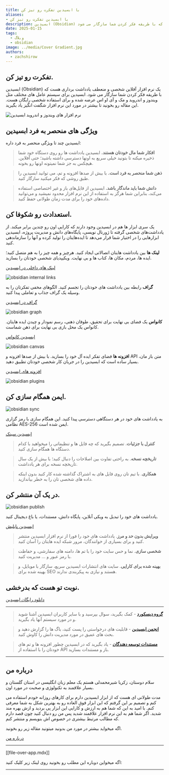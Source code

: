 ```yaml
---
title: با ابسیدین تفکرت رو تیز کن
aliases: 
- با ابسیدین تفکرت رو تیز کن
description: ابسیدین (Obsidian) یک نرم افزار آفلاین شخصی و منعطف یادداشت برداری هست که با طریقه فکر کردن شما سازگار می شود.
date: 2025-01-15
tags:
  - وبلاگ
  - obsidian
image: ../media/Cover Gradient.jpg
authors:
  - zachshirow
---
```


<LinkPreview id="https://zachshirow.ir" />


## تفکرت رو تیز کن.

ابسیدین (Obsidian) یک نرم افزار آفلاین شخصی و منعطف یادداشت برداری هست که با طریقه فکر کردن شما سازگار می شود. ابسیدین برای سیستم عامل های مختلف مثل ویندوز و اندروید و مک و آی او اس عرضه شده و برای استفاده شخصی رایگان هست. این مقاله رو بخونید تا بیشتر در مورد این نرم افزار شگفت انگیز یاد بگیرید.

![نرم افزار های ویندوز و اندروید ابسیدین](https://files.zachshirow.ir/Posts/obsidian-home/preview%20obsidian%20apps.png)

## ویژگی های منحصر به فرد ابسیدین

ابسیدین چند تا ویژگی منحصر به فرد داره:

> **افکار شما مال خودتان هستند.** ابسیدین یادداشت ها رو روی دستگاه خود شما ذخیره میکنه تا بتونید خیلی سریع به اونها دسترسی داشته باشید؛ حتی آفلاین. هیچکس به جز شما نمیتونه اونها رو بخونه.

> **ذهن شما منحصر به فرد است.** با بیش از صدها افزونه و تم، می توانید ابسیدین را طبق روشی که فکر میکنید سازگار کنید.

> **دانش شما باید ماندگار باشد.** ابسیدین از فایل‌های باز و غیر اختصاصی استفاده می‌کند، بنابراین شما هرگز به استفاده از این نرم افزار محدود نمیشید و می‌توانید داده‌های خود را برای مدت زمان طولانی حفظ کنید.

## استعدادت رو شکوفا کن.

یک سری ابزار ها هم در ابسیدین وجود دارند که کارایی اون رو چندین برابر میکند. از یادداشت‌های شخصی گرفته تا ژورنال نویسی، پایگاه‌های دانش و مدیریت پروژه، ابسیدین ابزارهایی را در اختیار شما قرار می‌دهد تا ایده‌هایتان را تولید کرده و آنها را سازماندهی کنید.

**لینک ها** بین یادداشت هایتان اتصالاتی ایجاد کنید. هرچیز و همه چیز را به هم متصل کنید؛ ایده ها، مردم، مکان ها، کتاب ها و بی نهایت. ویکیپدیای شخصی خودتان را بسازید.

[لینک های داخلی در ابسیدین](https://zachshirow.ir/posts/obsidian-internal-links)

![obsidian internal links](https://files.zachshirow.ir/Posts/obsidian-home/previw%20obsidian%20links.png)

**گراف** رابطه بین یادداشت های خودتان را تجسم کنید. الگوهای مخفی تفکرتان را به وسیله یک گراف جذاب و تعاملی پیدا کنید.

[گراف در ابسیدین](https://zachshirow.ir/posts/obsidian-graph)

![obsidian graph](https://files.zachshirow.ir/Posts/obsidian-home/preview%20obsidian%20graph.png)

**کانواس** یک فضای بی نهایت برای تحقیق، طوفان ذهنی، رسم نمودار و چیدن ایده هایتان. کانواس یک محل بازی بی نهایت برای ذهن شماست.

[ابسیدین کانواس](https://zachshirow.ir/posts/obsidian-canvas)

![obsidian canvas](https://files.zachshirow.ir/Posts/obsidian-home/preview%20obsidian%20canvas.png)

**افزونه ها** فضای تفکر ایده آل خود را بسازید. با بیش از صدها افزونه و API متن باز مان، بسیار ساده است که ابسیدین را در جریان کار شخصی خودتان تطبیق دهید.

[افزونه های ابسیدین](https://zachshirow.ir/posts/obsidian-plugins)

![obsidian plugins](https://files.zachshirow.ir/Posts/obsidian-home/preview%20obsidian%20plugins.png)

## ایمن همگام سازی کن.

![obsidian sync](https://files.zachshirow.ir/Posts/obsidian-home/preview%20obsidian%20sync.png)

به یادداشت های خود در هر دستگاهی دسترسی پیدا کنید. این همگام سازی با رمز گزاری نظامی AES-256 ایمن شده است.

[ابسیدین سینک](https://zachshirow.ir/posts/obsidian-sync)

> **کنترل با جزئیات**. تصمیم بگیرید که چه فایل ها و تنظیماتی را میخواهید با کدام دستگاه ها همگام سازی کنید.

> **تاریخچه نسخه**. به راحتی تفاوت بین اصلاحات را دنبال کنید؛ با بیش از یک سال تاریخچه نسخه برای هر یادداشت.

> **همکاری**. با تیم تان روی فایل های به اشتراک گذاشته شده کار کنید بدون اینکه داده های شخصی تان را به خطر بیاندازید.

## در یک آن منتشر کن.

![obsidian publish](https://files.zachshirow.ir/Posts/obsidian-home/preview%20obsidian%20publish.png)

یادداشت های خود را تبدیل به ویکی آنلاین، پایگاه دانش، مستندات، یا باغ دیجیتال کنید.

[ابسیدین پابلیش](https://zachshirow.ir/posts/obsidian-publish)

> **ویرایش بدون حد و مرز**. یادداشت های خود را فورا از نرم افزار ابسیدین منتشر کنید و برای بسیاری از خوانندگان، مرور شبکه ایده هایتان را آسان کنید.

> **شخصی سازی**. نما و حس سایت خود را با تم ها، دامنه های سفارشی، و حفاظت با رمز عبور و … مدیریت کنید.

> **بهینه شده برای کارایی**. سایت های انتشارات ابسیدین سریع، سازگار با موبایل، و بهینه شده برای SEO هستند و نیازی به پیکربندی ندارند.

## نوبت تو هست که بدرخشی.

[دانلود رایگان ابسیدین](https://obsidian.md/download)

---

> **[گروه دیسکورد](https://discord.gg/obsidianmd)** - کمک بگیرید، سوال بپرسید و با سایر کاربران ابسیدین آشنا شوید و در مورد سیستم آنها یاد بگیرید.

> **[انجمن ابسیدین](https://forum.obsidian.md/)** - قابلیت های درخواستی را پست کنید، باگ ها را گزارش دهید و بحث های عمیق در مورد مدیریت دانش را کاوش کنید.

> **[مستندات توسعه دهندگان](https://docs.obsidian.md/)** - یاد بگیرید که در ابسیدین چطور افزونه ها و تم های خودتان را با استفاده از API باز و مستندات بسازید.

---

## درباره من

سلام دوستان، زکریا شیرمحمدلی هستم یک معلم زبان انگلیسی در استان گلستان و بسیار علاقمند به تکنولوژی و صحبت در مورد اون.

مدت طولانی ای هست که از ابزار ابسیدین دارم برای کارهای روزانه خودم استفاده می کنم و تصمیم بر این گرفتم که این ابزار فوق العاده رو به بهترین شکل به شما معرفی کنم. با امید به این که شما هم به ارزش و کارایی این ابزار پی بردید و ازش بهره مند شدید. اگر شما هم به این نرم افزار علاقمند شدید پس من رو دنبال کنید چون قصد دارم که مطالب مرتبط بیشتری در خصوص اش بنویسم و منتشر کنم.

اگه میخواید بیشتر در مورد من بدونید میتونید مقاله زیر رو بخونید.

[درباره من](https://zachshirow.ir/about)

---

[[file-over-app.mdx]]

اگه میخواین دوباره این مطلب رو بخونید روی لینک زیر کلیک کنید: 

<BlogCardLink id="[[file-over-app.mdx]]" />


---



